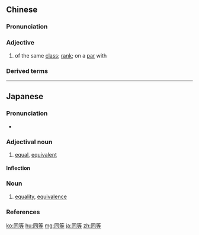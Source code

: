 ==Chinese==
{{zh-forms}}

===Pronunciation===
{{zh-pron
|m=tóngděng
|c=tung4 dang2
|mn=xm,zz,tw:tông-téng/qz:tông-tńg
|cat=a
}}

===Adjective===
{{zh-adj}}

# {{lb|zh|attributive}} of the same [[class]]; [[rank]]; on a [[par]] with

===Derived terms===
{{zh-der|同等學力}}

{{zh-cat|Advanced}}

----

==Japanese==
{{ja-kanjitab|どう|とう|yomi=o}}

===Pronunciation===
* {{ja-pron|どうとう|y=o|acc=0|acc_ref=NHK}}

===Adjectival noun===
{{ja-adj|infl=na|どうとう}}

# [[equal]], [[equivalent]]

====Inflection====
{{ja-na|どうとう}}

===Noun===
{{ja-noun|どうとう}}

# [[equality]], [[equivalence]]

===References===
<references/>

[[ko:同等]]
[[hu:同等]]
[[mg:同等]]
[[ja:同等]]
[[zh:同等]]